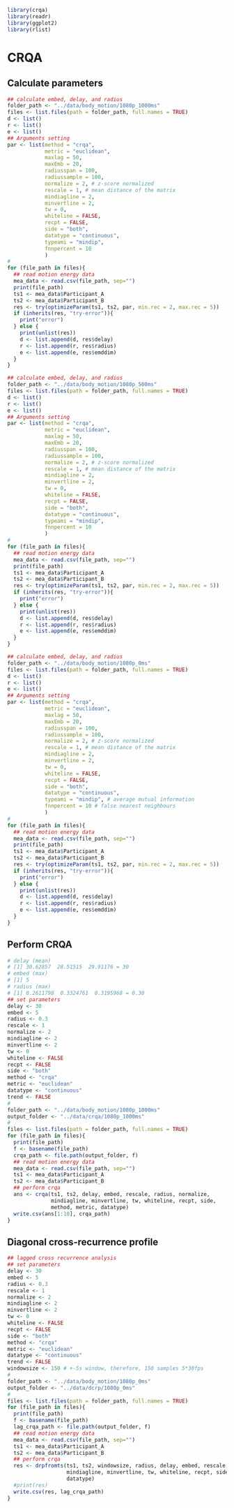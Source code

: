 ```r
library(crqa)
library(readr)
library(ggplot2)
library(rlist)
```
# CRQA
## Calculate parameters
```r
## calculate embed, delay, and radius
folder_path <- "../data/body_motion/1080p_1000ms"
files <- list.files(path = folder_path, full.names = TRUE)
d <- list()
r <- list()
e <- list()
## Arguments setting 
par <- list(method = "crqa",
            metric = "euclidean",
            maxlag = 50,
            maxEmb = 20,
            radiusspan = 100,
            radiussample = 100,
            normalize = 2, # z-score normalized
            rescale = 1, # mean distance of the matrix
            mindiagline = 2,
            minvertline = 2,
            tw = 0,
            whiteline = FALSE,
            recpt = FALSE,
            side = "both",
            datatype = "continuous",
            typeami = "mindip",
            fnnpercent = 10
            )
#
for (file_path in files){
  ## read motion energy data
  mea_data <- read.csv(file_path, sep="")
  print(file_path)
  ts1 <- mea_data$Participant_A
  ts2 <- mea_data$Participant_B
  res <- try(optimizeParam(ts1, ts2, par, min.rec = 2, max.rec = 5))
  if (inherits(res, "try-error")){
    print("error")
  } else {
    print(unlist(res))
    d <- list.append(d, res$delay)
    r <- list.append(r, res$radius)
    e <- list.append(e, res$emddim)
  }
}
```

```r
## calculate embed, delay, and radius
folder_path <- "../data/body_motion/1080p_500ms"
files <- list.files(path = folder_path, full.names = TRUE)
d <- list()
r <- list()
e <- list()
## Arguments setting 
par <- list(method = "crqa",
            metric = "euclidean",
            maxlag = 50,
            maxEmb = 20,
            radiusspan = 100,
            radiussample = 100,
            normalize = 2, # z-score normalized
            rescale = 1, # mean distance of the matrix
            mindiagline = 2,
            minvertline = 2,
            tw = 0,
            whiteline = FALSE,
            recpt = FALSE,
            side = "both",
            datatype = "continuous",
            typeami = "mindip",
            fnnpercent = 10
            )
#
for (file_path in files){
  ## read motion energy data
  mea_data <- read.csv(file_path, sep="")
  print(file_path)
  ts1 <- mea_data$Participant_A
  ts2 <- mea_data$Participant_B
  res <- try(optimizeParam(ts1, ts2, par, min.rec = 2, max.rec = 5))
  if (inherits(res, "try-error")){
    print("error")
  } else {
    print(unlist(res))
    d <- list.append(d, res$delay)
    r <- list.append(r, res$radius)
    e <- list.append(e, res$emddim)
  }
}
```

```r
## calculate embed, delay, and radius
folder_path <- "../data/body_motion/1080p_0ms"
files <- list.files(path = folder_path, full.names = TRUE)
d <- list()
r <- list()
e <- list()
## Arguments setting 
par <- list(method = "crqa",
            metric = "euclidean",
            maxlag = 50,
            maxEmb = 20,
            radiusspan = 100,
            radiussample = 100,
            normalize = 2, # z-score normalized
            rescale = 1, # mean distance of the matrix
            mindiagline = 2,
            minvertline = 2,
            tw = 0,
            whiteline = FALSE,
            recpt = FALSE,
            side = "both",
            datatype = "continuous",
            typeami = "mindip", # average mutual information
            fnnpercent = 10 # false nearest neighbours
            )
#
for (file_path in files){
  ## read motion energy data
  mea_data <- read.csv(file_path, sep="")
  print(file_path)
  ts1 <- mea_data$Participant_A
  ts2 <- mea_data$Participant_B
  res <- try(optimizeParam(ts1, ts2, par, min.rec = 2, max.rec = 5))
  if (inherits(res, "try-error")){
    print("error")
  } else {
    print(unlist(res))
    d <- list.append(d, res$delay)
    r <- list.append(r, res$radius)
    e <- list.append(e, res$emddim)
  }
}
```

## Perform CRQA
```r
# delay (mean)
# [1] 30.62857  28.51515  29.91176 = 30
# embed (max)
# [1] 5
# radius (max)
# [1] 0.2611798  0.3324761  0.3195968 = 0.30
## set parameters
delay <- 30
embed <- 5
radius <- 0.3
rescale <- 1
normalize <- 2
mindiagline <- 2
minvertline <- 2
tw <- 0
whiteline <- FALSE
recpt <- FALSE
side <- "both"
method <- "crqa" 
metric <- "euclidean"
datatype <- "continuous"
trend <- FALSE
# 
folder_path <- "../data/body_motion/1080p_1000ms"
output_folder <- "../data/crqa/1080p_1000ms"
#
files <- list.files(path = folder_path, full.names = TRUE)
for (file_path in files){
  print(file_path)
  f <- basename(file_path)
  crqa_path <- file.path(output_folder, f)
  ## read motion energy data
  mea_data <- read.csv(file_path, sep="")
  ts1 <- mea_data$Participant_A
  ts2 <- mea_data$Participant_B
  ## perform crqa
  ans <- crqa(ts1, ts2, delay, embed, rescale, radius, normalize,
              mindiagline, minvertline, tw, whiteline, recpt, side,
              method, metric, datatype)
  write.csv(ans[1:10], crqa_path)
}
```

## Diagonal cross-recurrence profile
```r
## lagged cross recurrence analysis
## set parameters
delay <- 30
embed <- 5
radius <- 0.3
rescale <- 1
normalize <- 2
mindiagline <- 2
minvertline <- 2
tw <- 0
whiteline <- FALSE
recpt <- FALSE
side <- "both"
method <- "crqa" 
metric <- "euclidean"
datatype <- "continuous"
trend <- FALSE
windowsize <- 150 # +-5s window, therefore, 150 samples 5*30fps
# 
folder_path <- "../data/body_motion/1080p_0ms"
output_folder <- "../data/dcrp/1080p_0ms"
#
files <- list.files(path = folder_path, full.names = TRUE)
for (file_path in files){
  print(file_path)
  f <- basename(file_path)
  lag_crqa_path <- file.path(output_folder, f)
  ## read motion energy data
  mea_data <- read.csv(file_path, sep="")
  ts1 <- mea_data$Participant_A
  ts2 <- mea_data$Participant_B
  ## perform crqa
  res <- drpfromts(ts1, ts2, windowsize, radius, delay, embed, rescale, normalize,
                   mindiagline, minvertline, tw, whiteline, recpt, side, method, metric,
                   datatype)
  #print(res)
  write.csv(res, lag_crqa_path)
}
```